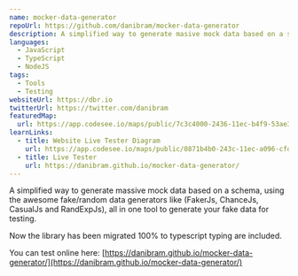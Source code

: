 ```yaml
---
name: mocker-data-generator
repoUrl: https://github.com/danibram/mocker-data-generator
description: A simplified way to generate masive mock data based on a schema, using the awesome fake/random data generators like (FakerJs, ChanceJs, CasualJs and RandExpJs), all in one tool to generate your fake data for testing.
languages:
  - JavaScript
  - TypeScript
  - NodeJS
tags: 
  - Tools
  - Testing
websiteUrl: https://dbr.io
twitterUrl: https://twitter.com/danibram
featuredMap:
  url: https://app.codesee.io/maps/public/7c3c4000-2436-11ec-b4f9-53ae33fb0c9c
learnLinks: 
  - title: Website Live Tester Diagram
    url: https://app.codesee.io/maps/public/0871b4b0-243c-11ec-a096-cfd59e99ca24
  - title: Live Tester
    url: https://danibram.github.io/mocker-data-generator/
---
```


<Overview>

A simplified way to generate massive mock data based on a schema, using the awesome fake/random data generators like (FakerJs, ChanceJs, CasualJs and RandExpJs), all in one tool to generate your fake data for testing.

Now the library has been migrated 100% to typescript typing are included.

You can test online here: [https://danibram.github.io/mocker-data-generator/](https://danibram.github.io/mocker-data-generator/)

</Overview>

